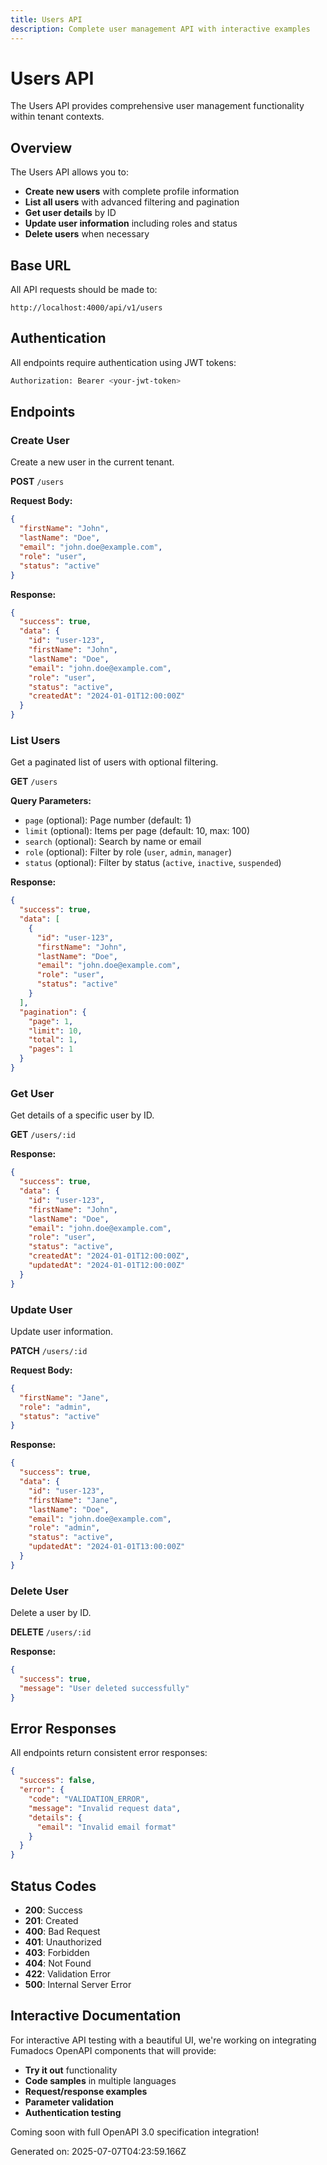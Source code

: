 ```yaml
---
title: Users API
description: Complete user management API with interactive examples
---
```


# Users API

The Users API provides comprehensive user management functionality within tenant contexts.

## Overview

The Users API allows you to:

- **Create new users** with complete profile information
- **List all users** with advanced filtering and pagination
- **Get user details** by ID
- **Update user information** including roles and status
- **Delete users** when necessary

## Base URL

All API requests should be made to:
```
http://localhost:4000/api/v1/users
```

## Authentication

All endpoints require authentication using JWT tokens:

```bash
Authorization: Bearer <your-jwt-token>
```

## Endpoints

### Create User

Create a new user in the current tenant.

**POST** `/users`

**Request Body:**
```json
{
  "firstName": "John",
  "lastName": "Doe",
  "email": "john.doe@example.com",
  "role": "user",
  "status": "active"
}
```

**Response:**
```json
{
  "success": true,
  "data": {
    "id": "user-123",
    "firstName": "John",
    "lastName": "Doe",
    "email": "john.doe@example.com",
    "role": "user",
    "status": "active",
    "createdAt": "2024-01-01T12:00:00Z"
  }
}
```

### List Users

Get a paginated list of users with optional filtering.

**GET** `/users`

**Query Parameters:**
- `page` (optional): Page number (default: 1)
- `limit` (optional): Items per page (default: 10, max: 100)
- `search` (optional): Search by name or email
- `role` (optional): Filter by role (`user`, `admin`, `manager`)
- `status` (optional): Filter by status (`active`, `inactive`, `suspended`)

**Response:**
```json
{
  "success": true,
  "data": [
    {
      "id": "user-123",
      "firstName": "John",
      "lastName": "Doe",
      "email": "john.doe@example.com",
      "role": "user",
      "status": "active"
    }
  ],
  "pagination": {
    "page": 1,
    "limit": 10,
    "total": 1,
    "pages": 1
  }
}
```

### Get User

Get details of a specific user by ID.

**GET** `/users/:id`

**Response:**
```json
{
  "success": true,
  "data": {
    "id": "user-123",
    "firstName": "John",
    "lastName": "Doe",
    "email": "john.doe@example.com",
    "role": "user",
    "status": "active",
    "createdAt": "2024-01-01T12:00:00Z",
    "updatedAt": "2024-01-01T12:00:00Z"
  }
}
```

### Update User

Update user information.

**PATCH** `/users/:id`

**Request Body:**
```json
{
  "firstName": "Jane",
  "role": "admin",
  "status": "active"
}
```

**Response:**
```json
{
  "success": true,
  "data": {
    "id": "user-123",
    "firstName": "Jane",
    "lastName": "Doe",
    "email": "john.doe@example.com",
    "role": "admin",
    "status": "active",
    "updatedAt": "2024-01-01T13:00:00Z"
  }
}
```

### Delete User

Delete a user by ID.

**DELETE** `/users/:id`

**Response:**
```json
{
  "success": true,
  "message": "User deleted successfully"
}
```

## Error Responses

All endpoints return consistent error responses:

```json
{
  "success": false,
  "error": {
    "code": "VALIDATION_ERROR",
    "message": "Invalid request data",
    "details": {
      "email": "Invalid email format"
    }
  }
}
```

## Status Codes

- **200**: Success
- **201**: Created
- **400**: Bad Request
- **401**: Unauthorized
- **403**: Forbidden
- **404**: Not Found
- **422**: Validation Error
- **500**: Internal Server Error

## Interactive Documentation

For interactive API testing with a beautiful UI, we're working on integrating Fumadocs OpenAPI components that will provide:

- **Try it out** functionality
- **Code samples** in multiple languages
- **Request/response examples**
- **Parameter validation**
- **Authentication testing**

Coming soon with full OpenAPI 3.0 specification integration!

Generated on: 2025-07-07T04:23:59.166Z
